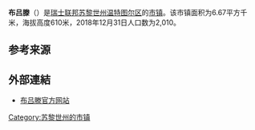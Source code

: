 {{Infobox settlement
| name = 布吕滕
| native_name = {{lang|de|Brütten}}
| settlement_type = [[市镇_(瑞士)|瑞士市镇]]
| image_skyline = BrüttenI.jpg
| image_caption = 布吕滕风光
| image_seal = Bruetten-blazon.svg
| image_map = Karte Gemeinde Brütten 2018.png
| map_caption = 布吕滕在温特图尔区的位置
| pushpin_map = Switzerland
| pushpin_relief = Switzerland relief location map.jpg
| pushpin_label_position = bottom
| pushpin_map_caption = 布吕滕在瑞士的位置
| subdivision_type = 国家
| subdivision_name = {{CHE}}
| subdivision_type1 = [[瑞士行政区划|州]]
| subdivision_name1 = [[File:Flag_of_Canton_of_Zürich.svg|16px]] [[苏黎世州|苏黎世州]]
| subdivision_type2 = [[区_(瑞士)|区]]
| subdivision_name2 = [[温特图尔区|温特图尔区]]
| elevation_m = 610
| area_total_km2 = 6.67
| population_as_of = 2018年12月31日
| population_footnotes = <ref>{{cite web|url=https://www.bfs.admin.ch/bfs/de/home/statistiken/bevoelkerung.assetdetail.7966022.html|title=Ständige Wohnbevölkerung nach Staatsangehörigkeitskategorie, Geschlecht und Gemeinde, Provisorische Jahresergebnisse, 2018|trans_title=瑞士联邦2018年按国籍、性别和市镇划分的常住人口统计表|date=2019-04-09|publisher=[[瑞士联邦统计署|瑞士联邦统计署]]|language=de|access-date=2019-11-15|archive-date=2019-04-11|archive-url=https://web.archive.org/web/20190411063248/https://www.bfs.admin.ch/bfs/de/home/statistiken/bevoelkerung.assetdetail.7966022.html|dead-url=no}}</ref>
| population_total = 2010
| population_density_km2 = auto
| timezone = [[欧洲中部时间|CET]]
| utc_offset = +1
| timezone_DST = [[欧洲中部夏令时间|CEST]]
| utc_offset_DST = +2
| coordinates = {{coord|47|28|23|N|8|40|28|E|region:|display=inline,title}}
| postal_code_type = [[瑞士邮政编码系统|邮政编码]]
| postal_code = 8311
| blank_name = [[瑞士市镇官方编号|官方编号]]
| blank_info = 0213
| website = {{url|www.bruetten.ch}}
}}

'''布吕滕'''（{{lang-de|Brütten}}）是[[瑞士联邦|瑞士联邦]][[苏黎世州|苏黎世州]][[温特图尔区|温特图尔区]]的[[市镇_(瑞士)|市镇]]。该市镇面积为6.67平方千米，海拔高度610米，2018年12月31日人口数为2,010。

== 参考来源 ==
{{reflist}}

== 外部連結 ==
* [http://www.bruetten.ch 布吕滕官方网站] {{Wayback|url=http://www.bruetten.ch/ |date=20201130074826 }} {{de icon}}

{{Switzerland-geo-stub}}
{{DEFAULTSORT:Brütten}}
[[Category:苏黎世州的市镇|Category:苏黎世州的市镇]]